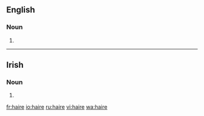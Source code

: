 ==English==

===Noun===
{{en-noun}}

# {{obsolete spelling of|hair}}

----
==Irish==

===Noun===
{{head|ga|mutated noun}}

# {{h-prothesis of|aire|lang=ga}}

[[fr:haire]]
[[io:haire]]
[[ru:haire]]
[[vi:haire]]
[[wa:haire]]